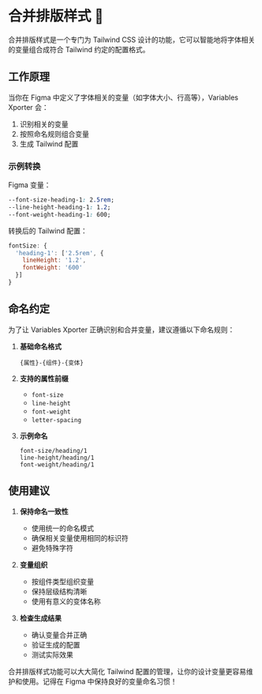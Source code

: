 
# 合并排版样式 📝

合并排版样式是一个专门为 Tailwind CSS 设计的功能，它可以智能地将字体相关的变量组合成符合 Tailwind 约定的配置格式。

## 工作原理

当你在 Figma 中定义了字体相关的变量（如字体大小、行高等），Variables Xporter 会：

1. 识别相关的变量
2. 按照命名规则组合变量
3. 生成 Tailwind 配置

### 示例转换

Figma 变量：
```css
--font-size-heading-1: 2.5rem;
--line-height-heading-1: 1.2;
--font-weight-heading-1: 600;
```

转换后的 Tailwind 配置：
```js
fontSize: {
  'heading-1': ['2.5rem', {
    lineHeight: '1.2',
    fontWeight: '600'
  }]
}
```

## 命名约定

为了让 Variables Xporter 正确识别和合并变量，建议遵循以下命名规则：

1. **基础命名格式**
   ```
   {属性}-{组件}-{变体}
   ```

2. **支持的属性前缀**
   - `font-size`
   - `line-height`
   - `font-weight`
   - `letter-spacing`

3. **示例命名**
   ```
   font-size/heading/1
   line-height/heading/1
   font-weight/heading/1
   ```

## 使用建议

1. **保持命名一致性**
   - 使用统一的命名模式
   - 确保相关变量使用相同的标识符
   - 避免特殊字符

2. **变量组织**
   - 按组件类型组织变量
   - 保持层级结构清晰
   - 使用有意义的变体名称

3. **检查生成结果**
   - 确认变量合并正确
   - 验证生成的配置
   - 测试实际效果

<Callout type="info" emoji="💡">
  合并排版样式功能可以大大简化 Tailwind 配置的管理，让你的设计变量更容易维护和使用。记得在 Figma 中保持良好的变量命名习惯！
</Callout>
